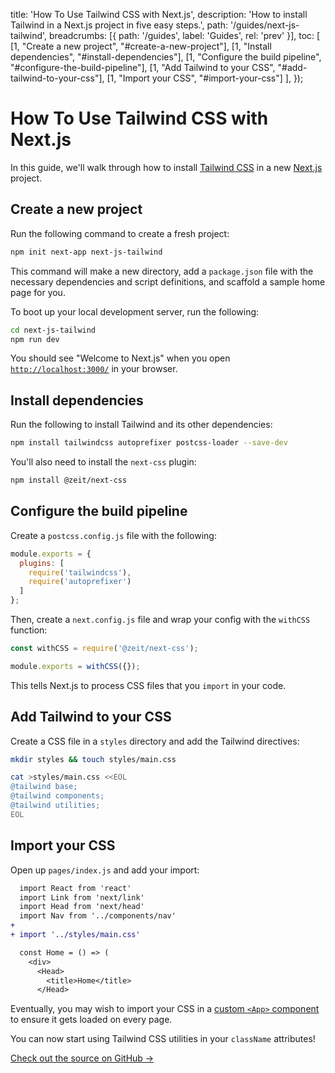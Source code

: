
  title: 'How To Use Tailwind CSS with Next.js',
  description: 'How to install Tailwind in a Next.js project in five easy steps.',
  path: '/guides/next-js-tailwind',
  breadcrumbs: [{
    path: '/guides',
    label: 'Guides',
    rel: 'prev'
  }],
  toc: [
    [1, "Create a new project", "#create-a-new-project"],
    [1, "Install dependencies", "#install-dependencies"],
    [1, "Configure the build pipeline", "#configure-the-build-pipeline"],
    [1, "Add Tailwind to your CSS", "#add-tailwind-to-your-css"],
    [1, "Import your CSS", "#import-your-css"]
  ],
});

# How To Use Tailwind CSS with Next.js

<p className="text-lg">
  In this guide, we'll walk through how to install <a href="https://tailwindcss.com/">Tailwind CSS</a> in a new <a href="https://nextjs.org">Next.js</a> project.
</p>

<h2 id="create-a-new-project">
  <StepHeading step="1">Create a new project</StepHeading>
</h2>

Run the following command to create a fresh project:

```bash
npm init next-app next-js-tailwind
```

This command will make a new directory, add a `package.json` file with the necessary dependencies and script definitions, and scaffold a sample home page for you.

To boot up your local development server, run the following:

```bash
cd next-js-tailwind
npm run dev
```

You should see "Welcome to Next.js" when you open [`http://localhost:3000/`](http://localhost:3000/) in your browser.

<h2 id="install-dependencies">
  <StepHeading step="2">Install dependencies</StepHeading>
</h2>

Run the following to install Tailwind and its other dependencies:

```bash
npm install tailwindcss autoprefixer postcss-loader --save-dev
```

You'll also need to install the `next-css` plugin:

```bash
npm install @zeit/next-css
```

<h2 id="configure-the-build-pipeline">
  <StepHeading step="3">Configure the build pipeline</StepHeading>
</h2>

Create a `postcss.config.js` file with the following:

```js
module.exports = {
  plugins: [
    require('tailwindcss'),
    require('autoprefixer')
  ]
};
```

Then, create a `next.config.js` file and wrap your config with the `withCSS` function:

```js
const withCSS = require('@zeit/next-css');

module.exports = withCSS({});
```

This tells Next.js to process CSS files that you `import` in your code.

<h2 id="add-tailwind-to-your-css">
  <StepHeading step="4">Add Tailwind to your CSS</StepHeading>
</h2>

Create a CSS file in a `styles` directory and add the Tailwind directives:

```bash
mkdir styles && touch styles/main.css

cat >styles/main.css <<EOL
@tailwind base;
@tailwind components;
@tailwind utilities;
EOL
```

<h2 id="import-your-css">
  <StepHeading step="5">Import your CSS</StepHeading>
</h2>

Open up `pages/index.js` and add your import:

```diff
  import React from 'react'
  import Link from 'next/link'
  import Head from 'next/head'
  import Nav from '../components/nav'
+
+ import '../styles/main.css'

  const Home = () => (
    <div>
      <Head>
        <title>Home</title>
      </Head>
```

Eventually, you may wish to import your CSS in a [custom `<App>` component](https://nextjs.org/docs#custom-app) to ensure it gets loaded on every page.

You can now start using Tailwind CSS utilities in your `className` attributes!

[Check out the source on GitHub →](https://github.com/unstacked/next-js-tailwind)
